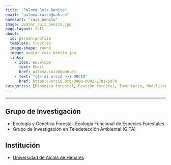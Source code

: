 ```yaml
---
title: "Paloma Ruiz Benito"
email: "paloma.ruizb@uah.es"  
namesort: "ruiz_benito"
image: avatar_ruiz_benito.jpg
page-layout: full
about: 
  id: person-profile
  template: trestles
  image-shape: round
  image: avatar_ruiz_benito.jpg
  links:
    - icon: envelope
      text: Email
      href: paloma.ruizb@uah.es
    - text: "{{< ai orcid >}} ORCID"
      href: https://orcid.org/0000-0002-2781-5870
categories: [Dinámica forestal, Gestión forestal, Inventario, Modelización, Monitorización]
---
```

 
<hr>

:::{#person-profile}

## Grupo de Investigación
- Ecología y Genética Forestal. Ecología Funcional de Especies Forestales
- Grupo de Investigación en Teledetección Ambiental (GITA)

## Institución
- [Universidad de Alcalá de Henares](https://www.uah.es)

:::
